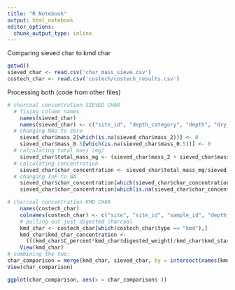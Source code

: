 ```yaml
---
title: "R Notebook"
output: html_notebook
editor_options: 
  chunk_output_type: inline
---
```


Comparing sieved char to kmd char
```r
getwd()
sieved_char <- read.csv('char_mass_sieve.csv')
costech_char <- read.csv('costech/costech_results.csv')
```

Processing both (code from other files)
```r
# charcoal concentration SIEVED CHAR
  # fixing column names
    names(sieved_char)
    names(sieved_char) <- c("site_id", "depth_category", "depth", "dry_weight", "mass_2", "mass_0.5", "total_mass", "total_mass_mg", "MgC_g")
  # changing NAs to zero
    sieved_char$mass_2[which(is.na(sieved_char$mass_2))] <- 0
    sieved_char$mass_0.5[which(is.na(sieved_char$mass_0.5))] <- 0
  # calculating total mass (mg)
    sieved_char$total_mass_mg <- (sieved_char$mass_2 + sieved_char$mass_0.5)*1000
  # calculating concentration
    sieved_char$char_concentration <- sieved_char$total_mass_mg/sieved_char$dry_weight
  # changing InF to NA
    sieved_char$char_concentration[which(sieved_char$char_concentration == "Inf")] <- 0
    sieved_char$char_concentration[which(is.na(sieved_char$char_concentration))] <- 0

# charcoal concentration KMD CHAR
    names(costech_char)
    colnames(costech_char) <- c("site", "site_id", "sample_id", "depth_category", "kmd_starting_weight", "digested_weight", "tin_weight", "costech_sample_weight", "tray_placement", "C_percent", "N_percent", "Del_c", "Del_N", "mg.carbon", "tray_number","type")
    # pulling out just digested charcoal
    kmd_char <- costech_char[which(costech_char$type == "kmd"),]
    kmd_char$kmd_char_concentration <-
      (((kmd_char$C_percent*kmd_char$digested_weight)/kmd_char$kmd_starting_weight)*1000)/100
    View(kmd_char)
# combining the two:
char_comparison = merge(kmd_char, sieved_char, by = intersect(names(kmd_char), names(sieved_char)))
View(char_comparison)
```

```r
ggplot(char_comparison, aes(x = char_comparison$ ))
```


